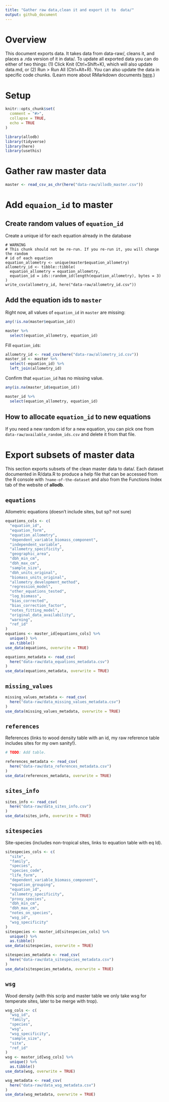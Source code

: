 ```yaml
---
title: "Gather raw data,clean it and export it to  data/"
output: github_document
---
```


# Overview

This document exports data. It takes data from data-raw/, cleans it, and places a .rda version of it in data/. To update all exported data you can do either of two things: (1) Click Knit (Ctrl+Shift+K), which will also update data.md, or (2) Run > Run All (Ctrl+Alt+R). You can also update the data in specific code chunks. (Learn more about RMarkdown documents [here](https://rmarkdown.rstudio.com/lesson-1.html).)

# Setup

```r
knitr::opts_chunk$set(
  comment = "#>",
  collapse = TRUE,
  echo = TRUE
)
```

```r
library(allodb)
library(tidyverse)
library(here)
library(usethis)
```

# Gather raw master data

```r
master <- read_csv_as_chr(here("data-raw/allodb_master.csv"))
```

# Add `equaion_id` to master

## Create random values of `equation_id`

Create a unique id for each equation already in the database

```
# WARNING
# This chunk should not be re-run. If you re-run it, you will change the random
# id of each equation
equation_allometry <- unique(master$equation_allometry)
allometry_id <- tibble::tibble(
  equation_allometry = equation_allometry,
  equation_id = ids::random_id(length(equation_allometry), bytes = 3)
)
write_csv(allometry_id, here("data-raw/allometry_id.csv"))
```

## Add the equation ids to `master`

Right now, all values of `equation_id` in `master` are missing:

```r
any(!is.na(master$equation_id))

master %>% 
  select(equation_allometry, equation_id)
```

Fill `equation_id`s:

```r
allometry_id <- read_csv(here("data-raw/allometry_id.csv"))
master_id <- master %>% 
  select(-equation_id) %>%
  left_join(allometry_id)
```

Confirm that `equation_id` has no missing value.

```r
any(is.na(master_id$equation_id))

master_id %>% 
  select(equation_allometry, equation_id)
```

## How to allocate `equation_id` to new equations

If you need a new random id for a new equation, you can pick one from `data-raw/available_random_ids.csv` and delete it from that file.

# Export subsets of master data

This section exports subsets of the clean master data to data/. Each dataset documented in R/data.R to produce a help file that can be accessed from the R console with `?name-of-the-dataset` and also from the Functions Index tab of the website of __allodb__.

## `equations`

Allometric equations (doesn't include sites, but sp? not sure)

```r
equations_cols <- c(
  "equation_id",
  "equation_form",
  "equation_allometry",
  "dependent_variable_biomass_component",
  "independent_variable",
  "allometry_specificity",
  "geographic_area",
  "dbh_min_cm",
  "dbh_max_cm",
  "sample_size",
  "dbh_units_original",
  "biomass_units_original",
  "allometry_development_method",
  "regression_model",
  "other_equations_tested",
  "log_biomass",
  "bias_corrected",
  "bias_correction_factor",
  "notes_fitting_model",
  "original_data_availability",
  "warning",
  "ref_id"
)
equations <- master_id[equations_cols] %>% 
  unique() %>% 
  as.tibble()
use_data(equations, overwrite = TRUE)

equations_metadata <- read_csv(
  here("data-raw/data_equations_metadata.csv")
)
use_data(equations_metadata, overwrite = TRUE)
```

## `missing_values`

```r
missing_values_metadata <- read_csv(
  here("data-raw/data_missing_values_metadata.csv")
)
use_data(missing_values_metadata, overwrite = TRUE)
```

## `references`

References (links to wood density table with an id, my raw reference table includes sites for my own sanity!).

```r
# TODO: Add table.

references_metadata <- read_csv(
  here("data-raw/data_references_metadata.csv")
)
use_data(references_metadata, overwrite = TRUE)
```

## `sites_info`

```r
sites_info <- read_csv(
  here("data-raw/data_sites_info.csv")
)
use_data(sites_info, overwrite = TRUE)
```

## `sitespecies`

Site-species (includes non-tropical sites, links to equation table with eq Id).

```r
sitespecies_cols <- c(
  "site",
  "family",
  "species",
  "species_code",
  "life_form",
  "dependent_variable_biomass_component",
  "equation_grouping",
  "equation_id",
  "allometry_specificity",
  "proxy_species",
  "dbh_min_cm",
  "dbh_max_cm",
  "notes_on_species",
  "wsg_id",
  "wsg_specificity"
)
sitespecies <- master_id[sitespecies_cols] %>% 
  unique() %>% 
  as.tibble()
use_data(sitespecies, overwrite = TRUE)

sitespecies_metadata <- read_csv(
  here("data-raw/data_sitespecies_metadata.csv")
)
use_data(sitespecies_metadata, overwrite = TRUE)
```

## `wsg`

Wood density (with this scrip and master table we only take wsg for temperate sites, later to be merge with trop).

```r
wsg_cols <- c(
  "wsg_id",
  "family",
  "species",
  "wsg",
  "wsg_specificity",
  "sample_size",
  "site",
  "ref_id"
)
wsg <- master_id[wsg_cols] %>% 
  unique() %>% 
  as.tibble()
use_data(wsg, overwrite = TRUE)

wsg_metadata <- read_csv(
  here("data-raw/data_wsg_metadata.csv")
)
use_data(wsg_metadata, overwrite = TRUE)
```

